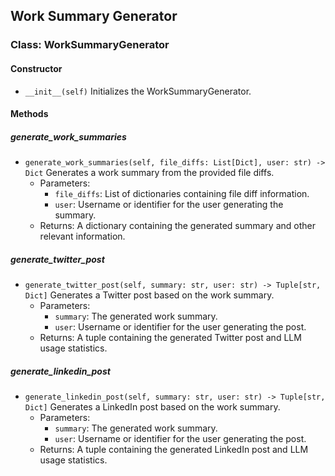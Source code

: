 ## Work Summary Generator

### Class: WorkSummaryGenerator

#### Constructor

- `__init__(self)`
  Initializes the WorkSummaryGenerator.

#### Methods

##### generate_work_summaries

- `generate_work_summaries(self, file_diffs: List[Dict], user: str) -> Dict`
  Generates a work summary from the provided file diffs.
  - Parameters:
    - `file_diffs`: List of dictionaries containing file diff information.
    - `user`: Username or identifier for the user generating the summary.
  - Returns: A dictionary containing the generated summary and other relevant information.

##### generate_twitter_post

- `generate_twitter_post(self, summary: str, user: str) -> Tuple[str, Dict]`
  Generates a Twitter post based on the work summary.
  - Parameters:
    - `summary`: The generated work summary.
    - `user`: Username or identifier for the user generating the post.
  - Returns: A tuple containing the generated Twitter post and LLM usage statistics.

##### generate_linkedin_post

- `generate_linkedin_post(self, summary: str, user: str) -> Tuple[str, Dict]`
  Generates a LinkedIn post based on the work summary.
  - Parameters:
    - `summary`: The generated work summary.
    - `user`: Username or identifier for the user generating the post.
  - Returns: A tuple containing the generated LinkedIn post and LLM usage statistics.
